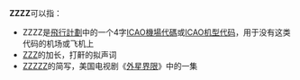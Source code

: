 '''ZZZZ'''可以指：

*ZZZZ是[[飛行計劃|飛行計劃]]中的一个4字[[國際民間航空組織機場代碼|ICAO機場代碼]]或[[ICAO机型代码|ICAO机型代码]]，用于没有这类代码的机场或飞机上
*[[ZZZ|ZZZ]]的加长，打鼾的拟声词
*[[ZZZZZ|ZZZZZ]]的简写，美国电视剧《[[外星界限|外星界限]]》中的一集

{{Disambig|cat=非中文名称消歧义}}